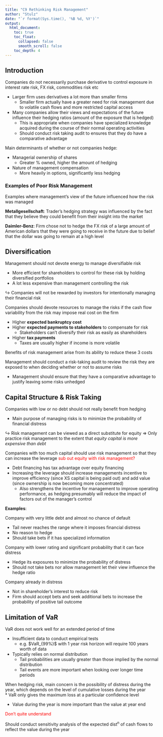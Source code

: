 ```yaml
---
title: "C9 Rethinking Risk Management"
author: "Stulz"
date: "`r format(Sys.time(), '%B %d, %Y')`"
output: 
  html_document:
    toc: true
    toc_float:
      collapsed: false
      smooth_scroll: false
    toc_depth: 4
---
```


## Introduction

Companies do not necessarily purchase derivative to control exposure in interest rate risk, FX risk, commodities risk etc

* Larger firm uses derivatives a lot more than smaller firms
    * Smaller firm actually have a greater need for risk management due to volatile cash flows and more restricted capital access
* Many companies allow their views and expectations of the future influence their hedging ratios (amount of the exposure that is hedged)
    * This is appropriate when companies have specialized knowledge acquired during the course of their normal operating activities
    * Should conduct risk taking audit to ensures that they do have a comparative advantage

Main determinants of whether or not companies hedge:

* Managerial ownership of shares
    * Greater % owned, higher the amount of hedging
* Nature of management compensation
    * More heavily in options, significantly less hedging
    
### Examples of Poor Risk Management

Examples where management's view of the future influenced how the risk was managed

**Metallgesellschaft**: Trader's hedging strategy was influenced by the fact that they believe they could benefit from their insight into the market

**Daimler-Benz**: Firm chose not to hedge the FX risk of a large amount of American dollars that they were going to receive in the future due to belief that the dollar was going to remain at a high level

## Diversification

Management should not devote energy to manage diversifiable risk

* More efficient for shareholders to control for these risk by holding diversified portfolios
* A lot less expensive than management controlling the risk

$\hookrightarrow$ Companies will not be rewarded by investors for intentionally managing their financial risk

Companies should devote resources to manage the risks if the cash flow variability from the risk may impose real cost on the firm

* Higher **expected bankruptcy cost**
* Higher **expected payments to stakeholders** to compensate for risk
    * Stakeholders can't diversify their risk as easily as shareholders
* Higher **tax payments**
    * Taxes are usually higher if income is more volatile
    
Benefits of risk management arise from its ability to reduce these 3 costs

Management should conduct a risk-taking audit to review the risk they are exposed to when deciding whether or not to assume risks

* Management should ensure that they have a comparative advantage to justify leaving some risks unhedged

## Capital Structure & Risk Taking

Companies with low or no debt should not really benefit from hedging

* Main purpose of managing risks is to minimize the probability of financial distress

$\hookrightarrow$ Risk management can be viewed as a direct substitute for equity $\Rightarrow$ Only practice risk management to the extent that *equity capital is more expensive than debt*

Companies with too much capital should use risk management so that they can increase the leverage <span style="color:red">sub out equity with risk management?</span>

* Debt financing has tax advantage over equity financing
* Increasing the leverage should increase managements incentive to improve efficiency (since XS capital is being paid out) and add value (since ownership is now becoming more concentrated)
    * Also strengthens the incentive for management to improve operating performance, as hedging presumably will reduce the impact of factors out of the manager's control
    
**Examples**:

Company with very little debt and almost no chance of default

* Tail never reaches the range where it imposes financial distress
* No reason to hedge
* Should take bets if it has specialized information

Company with lower rating and significant probability that it can face distress

* Hedge its exposures to minimize the probability of distress
* Should not take bets nor allow management let their view influence the hedge ratio

Company already in distress

* Not in shareholder's interest to reduce risk
* Firm should accept bets and seek additional bets to increase the probability of positive tail outcome

## Limitation of VaR

VaR does not work well for an extended period of time

* Insufficient data to conduct empirical tests
    * e.g. $VaR_{99%}$ with 1 year risk horizon will require 100 years worth of data
* Typically relies on normal distribution
    * Tail probabilities are usually greater than those implied by the normal distribution
    * Tail events are more important when looking over longer time periods
    
When hedging risk, main concern is the possibility of distress during the year, which depends on the level of cumulative losses during the year    
* VaR only gives the maximum loss at a particular confidence level

* Value during the year is more important than the value at year end

<span style="color:red">Don't quite understand</span>

Should conduct sensitivity analysis of the expected dist^n^ of cash flows to reflect the value during the year
